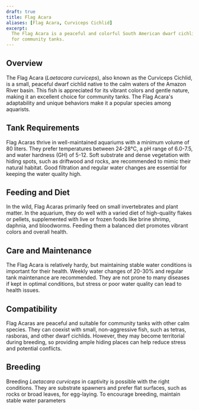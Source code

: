```yaml
---
draft: true
title: Flag Acara
aliases: [Flag Acara, Curviceps Cichlid]
excerpt:
  The Flag Acara is a peaceful and colorful South American dwarf cichlid, prized for its gentle nature and suitability
  for community tanks.
---
```


## Overview

The Flag Acara (_Laetacara curviceps_), also known as the Curviceps Cichlid, is a small, peaceful dwarf cichlid native
to the calm waters of the Amazon River basin. This fish is appreciated for its vibrant colors and gentle nature, making
it an excellent choice for community tanks. The Flag Acara's adaptability and unique behaviors make it a popular species
among aquarists.

## Tank Requirements

Flag Acaras thrive in well-maintained aquariums with a minimum volume of 80 liters. They prefer temperatures between
24-28°C, a pH range of 6.0-7.5, and water hardness (GH) of 5-12. Soft substrate and dense vegetation with hiding spots,
such as driftwood and rocks, are recommended to mimic their natural habitat. Good filtration and regular water changes
are essential for keeping the water quality high.

## Feeding and Diet

In the wild, Flag Acaras primarily feed on small invertebrates and plant matter. In the aquarium, they do well with a
varied diet of high-quality flakes or pellets, supplemented with live or frozen foods like brine shrimp, daphnia, and
bloodworms. Feeding them a balanced diet promotes vibrant colors and overall health.

## Care and Maintenance

The Flag Acara is relatively hardy, but maintaining stable water conditions is important for their health. Weekly water
changes of 20-30% and regular tank maintenance are recommended. They are not prone to many diseases if kept in optimal
conditions, but stress or poor water quality can lead to health issues.

## Compatibility

Flag Acaras are peaceful and suitable for community tanks with other calm species. They can coexist with small,
non-aggressive fish, such as tetras, rasboras, and other dwarf cichlids. However, they may become territorial during
breeding, so providing ample hiding places can help reduce stress and potential conflicts.

## Breeding

Breeding _Laetacara curviceps_ in captivity is possible with the right conditions. They are substrate spawners and
prefer flat surfaces, such as rocks or broad leaves, for egg-laying. To encourage breeding, maintain stable water
parameters
